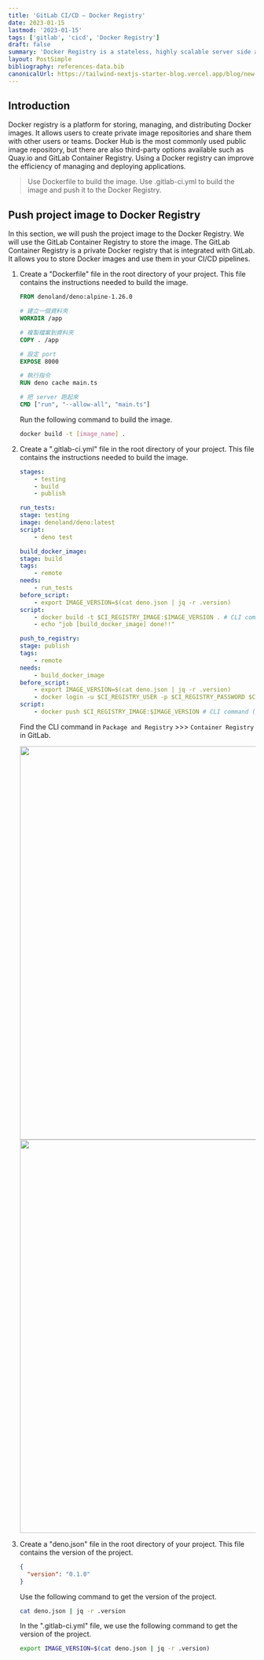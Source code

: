 ```yaml
---
title: 'GitLab CI/CD — Docker Registry'
date: 2023-01-15
lastmod: '2023-01-15'
tags: ['gitlab', 'cicd', 'Docker Registry']
draft: false
summary: 'Docker Registry is a stateless, highly scalable server side application that stores and lets you distribute Docker images.'
layout: PostSimple
bibliography: references-data.bib
canonicalUrl: https://tailwind-nextjs-starter-blog.vercel.app/blog/new-features-in-v1/
---
```


## Introduction

Docker registry is a platform for storing, managing, and distributing Docker images. It allows users to create private image repositories and share them with other users or teams. Docker Hub is the most commonly used public image repository, but there are also third-party options available such as Quay.io and GitLab Container Registry. Using a Docker registry can improve the efficiency of managing and deploying applications.

> Use Dockerfile to build the image. Use .gitlab-ci.yml to build the image and push it to the Docker Registry.

## Push project image to Docker Registry

In this section, we will push the project image to the Docker Registry. We will use the GitLab Container Registry to store the image. The GitLab Container Registry is a private Docker registry that is integrated with GitLab. It allows you to store Docker images and use them in your CI/CD pipelines.

1. Create a "Dockerfile" file in the root directory of your project. This file contains the instructions needed to build the image.

   ```dockerfile
   FROM denoland/deno:alpine-1.26.0

   # 建立一個資料夾
   WORKDIR /app

   # 複製檔案到資料夾
   COPY . /app

   # 設定 port
   EXPOSE 8000

   # 執行指令
   RUN deno cache main.ts

   # 把 server 跑起來
   CMD ["run", "--allow-all", "main.ts"]
   ```

   Run the following command to build the image.

   ```bash
   docker build -t [image_name] .
   ```

2. Create a ".gitlab-ci.yml" file in the root directory of your project. This file contains the instructions needed to build the image.

   ```yaml
   stages:
       - testing
       - build
       - publish

   run_tests:
   stage: testing
   image: denoland/deno:latest
   script:
       - deno test

   build_docker_image:
   stage: build
   tags:
       - remote
   needs:
       - run_tests
   before_script:
       - export IMAGE_VERSION=$(cat deno.json | jq -r .version)
   script:
       - docker build -t $CI_REGISTRY_IMAGE:$IMAGE_VERSION . # CLI command (build)
       - echo "job [build_docker_image] done!!"

   push_to_registry:
   stage: publish
   tags:
       - remote
   needs:
       - build_docker_image
   before_script:
       - export IMAGE_VERSION=$(cat deno.json | jq -r .version)
       - docker login -u $CI_REGISTRY_USER -p $CI_REGISTRY_PASSWORD $CI_REGISTRY # CLI command (login)
   script:
       - docker push $CI_REGISTRY_IMAGE:$IMAGE_VERSION # CLI command (push)
   ```

   Find the CLI command in `Package and Registry` >>> `Container Registry` in GitLab.

   <img src="/static/images/2023-01-15_gitlab-cicd-docker-registry/1.png" width="800" />
   <img src="/static/images/2023-01-15_gitlab-cicd-docker-registry/2.png" width="800" />

3. Create a "deno.json" file in the root directory of your project. This file contains the version of the project.

   ```json
   {
     "version": "0.1.0"
   }
   ```

   Use the following command to get the version of the project.

   ```bash
   cat deno.json | jq -r .version
   ```

   In the ".gitlab-ci.yml" file, we use the following command to get the version of the project.

   ```bash
   export IMAGE_VERSION=$(cat deno.json | jq -r .version)
   ```
